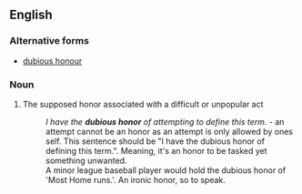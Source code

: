 ==English==

===Alternative forms===
*[[dubious honour]]

===Noun===
{{en-noun|sg=[[dubious]] [[honor]]}}

# The supposed honor associated with a difficult or unpopular act
#:''I have the '''dubious honor''' of attempting to define this term.'' -  an attempt cannot be an honor as an attempt is only allowed by ones self. This sentence should be "I have the dubious honor of defining this term.". Meaning, it's an honor to be tasked yet something unwanted. 
#: A minor league baseball player would hold the dubious honor of 'Most Home runs.'. An ironic honor, so to speak.